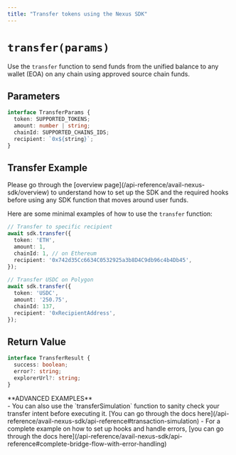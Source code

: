 ```yaml
---
title: "Transfer tokens using the Nexus SDK"
---
```



# `transfer(params)`

Use the `transfer` function to send funds from the unified balance to any wallet (EOA) on any chain using approved source chain funds.

## Parameters

```typescript showLineNumbers filename="Typescript"
interface TransferParams {
  token: SUPPORTED_TOKENS;
  amount: number | string;
  chainId: SUPPORTED_CHAINS_IDS;
  recipient: `0x${string}`;
}
```

## Transfer Example

<Callout type="warning">
Please go through the [overview page](/api-reference/avail-nexus-sdk/overview) to understand how to set up the SDK and the required hooks before using any SDK function that moves around user funds.
</Callout>

Here are some minimal examples of how to use the `transfer` function:

```typescript showLineNumbers filename="Typescript"
// Transfer to specific recipient
await sdk.transfer({
  token: 'ETH',
  amount: 1,
  chainId: 1, // on Ethereum
  recipient: '0x742d35Cc6634C0532925a3b8D4C9db96c4b4Db45',
});
 
// Transfer USDC on Polygon
await sdk.transfer({
  token: 'USDC',
  amount: '250.75',
  chainId: 137,
  recipient: '0xRecipientAddress',
});
```

## Return Value

```typescript showLineNumbers filename="Typescript"
interface TransferResult {
  success: boolean;
  error?: string;
  explorerUrl?: string;
}
```

<Callout type="info">
**ADVANCED EXAMPLES**<br/>
- You can also use the `transferSimulation` function to sanity check your transfer intent before executing it.
[You can go through the docs here](/api-reference/avail-nexus-sdk/api-reference#transaction-simulation)
- For a complete example on how to set up hooks and handle errors, [you can go through the docs here](/api-reference/avail-nexus-sdk/api-reference#complete-bridge-flow-with-error-handling)
</Callout>





